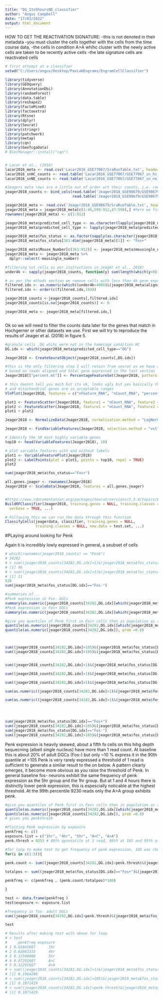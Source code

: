 ---
title: "DG_1to5hoursNE_classifier"
author: "Angus Campbell"
date: "17/03/2022"
output: html_document
---

HOW TO GET THE REACTIVATION SIGNATURE:
-this is not denoted in their metadata
-you must cluster the cells together with the cells from the time course data,
-the cells in condition A>A whihc cluster with the newly active cells are taken to be recently active cells
-the late signature cells are reactivated cells

```{r}
# first attempt at a classifier
setwd("C:/Users/angus/Desktop/PavLabEngrams/EngramCellClassifier")

library(tidyverse)
library(GEOquery)
library(AnnotationDbi)
library(randomForest)
library(data.table)
library(reshape2)
library(FactoMineR)
library(factoextra)
library(Rtsne)
library(dplyr)
library(Seurat)
library(stringr)
library(patchwork)
library(metap)
library(cqn)
library(GeoTcgaData)
# BiocManager::install("cqn")



```


```{r}
# Lacar et al., (2016)
lacar2016_meta <- read.csv('Lacar2016_GSE77067/SraRunTable.txt', header = TRUE)
lacar2016_snHC_counts <- read.table('Lacar2016_GSE77067/GSE77067_sn_hc_counts.txt.gz')
lacar2016_snNE_counts <- read.table('Lacar2016_GSE77067/GSE77067_sn_ne_counts.txt.gz')
```




```{r}
#Jeagers meta rows are a little out of order wrt their counts, i.e. rows do no correspond to cells order we fix that in a bit
jeager2018_counts <- bind_cols(read.table('Jeager2018_GSE98679/GSE98679_count.txt.gz', header = TRUE, check.names = FALSE),
                               read.table('Jeager2018_GSE98679/GSE98679_v2_GSM3308862-GSM3309413_count.txt.gz', header = TRUE, check.names = FALSE))

jeager2018_meta <- read.csv('Jeager2018_GSE98679/SraRunTable.txt', header = TRUE)
jeager2018_meta = jeager2018_meta[c(1:46,599:912,47:598),] #here we fix the order
rownames(jeager2018_meta) <- c(1:912)

jeager2018_meta$predicted_cell_type <- as.character(lapply(jeager2018_meta$predicted_cell_type, function(x) if (x=="") {"DG"} else {x}))
jeager2018_meta$predicted_cell_type <- lapply(jeager2018_meta$predicted_cell_type, function(x) if (x=="") {"DG"} else {x})

jeager2018_meta$fos_status <- as.factor(sapply(as.character(jeager2018_meta$source_name), function(y) if (grepl("_F_", y, fixed=TRUE)) "Fos+" else "Fos-"  ))
jeager2018_meta$fos_status[361:dim(jeager2018_meta)[1]] <- "Fos+"

jeager2018_meta$Mouse_Number[c(361:912)] <- jeager2018_meta$mousingle_number[c(361:912)]
jeager2018_meta <- jeager2018_meta %>% 
  dplyr::select(-mousingle_number)

#filtering out cells as per instructions in Jeager et al., 2018)
under4k <- sapply(jeager2018_counts, function(y) sum(length(which(y>0))))

# as per the mthods section we remove cells with less than 4k gene expressed or 100k reads aligned
filtered.idx <- as.numeric(which((under4k>4000)&(jeager2018_meta$alignable>100000)))
filtered.idx <- order(c(filtered.idx,194))

jeager2018_counts <-jeager2018_counts[,filtered.idx]
jeager2018_counts[is.na(jeager2018_counts)] <- 0

jeager2018_meta <- jeager2018_meta[filtered.idx,]



```

Ok so we will need to filter the counts data later for the genes that match in Hochgerner or other datasets we use.
First we will try to reproduce the results of Jeager et al. (2018) in figure 5.


```{r}
#granule cells ,DG whihc were not in the homecage condition HC
DG.idx <- which(jeager2018_meta$predicted_cell_type=="DG")

Jeager2018 <- CreateSeuratObject(jeager2018_counts[,DG.idx])

#this is the only filtering step I will retain from seurat as we have already done filterin earlier
# based on reads aligned and total gene expressed in the last section
Jeager2018[["percent.mt"]] <- PercentageFeatureSet(Jeager2018, pattern = "^MT-")

# this doesnt tell you much but its ok, looks ugly but yes basically there are no unacceptablely hihg or low expressiion
# and mitochondrial genes are in acceptable ranges
VlnPlot(Jeager2018, features = c("nFeature_RNA", "nCount_RNA", "percent.mt"), ncol = 3)
```


```{r}

plot1 <- FeatureScatter(Jeager2018, feature1 = "nCount_RNA", feature2 = "percent.mt")
plot2 <- FeatureScatter(Jeager2018, feature1 = "nCount_RNA", feature2 = "nFeature_RNA")
plot1 + plot2

```


```{r}

Jeager2018 <- NormalizeData(Jeager2018, normalization.method = "LogNormalize", scale.factor = 10000)

Jeager2018 <- FindVariableFeatures(Jeager2018, selection.method = "vst", nfeatures = 2000)

# Identify the 10 most highly variable genes
top10 <- head(VariableFeatures(Jeager2018), 10)

# plot variable features with and without labels
plot1 <- VariableFeaturePlot(Jeager2018)
plot2 <- LabelPoints(plot = plot1, points = top10, repel = TRUE)
plot2
```


```{r}
sum(jeager2018_meta$fos_status=="Fos+")

all.genes.jeager <- rownames(Jeager2018)
Jeager2018 <- ScaleData(Jeager2018, features = all.genes.jeager)

```


```{r}



```


```{r}
#https://www.rdocumentation.org/packages/Seurat/versions/2.3.4/topics/BuildRFClassifier
BuildRFClassifier(Jeager2018, training.genes = NULL, training.classes = NULL,
  verbose = TRUE, ...)

# Following this we can run the data through this function
ClassifyCells(jeagerdata, classifier, training.genes = NULL,
              training.classes = NULL, new.data = test.set, ...)

```


#PLaying around looking for Penk

Again ti is incredibly lowly expressed in general, a seubset of cells

```{r}
# which(rownames(jeager2018_counts) == "Penk")
# 34282
# > sum((jeager2018_counts[34282,DG.idx]>1)&(jeager2018_meta$fos_status[DG.idx]=="Fos+"))
# [1] 96
# > sum((jeager2018_counts[34282,DG.idx]>1)&(jeager2018_meta$fos_status[DG.idx]=="Fos-"))
# [1] 11
528
sum(jeager2018_meta$fos_status[DG.idx]=="Fos-")

#summaries of...
#Penk expression in Fox- DGCs
summary(as.numeric(jeager2018_counts[34282,DG.idx][which(jeager2018_meta$fos_status[DG.idx]=="Fos-")]))
#Penk expression in Fos+ DGCs
summary(as.numeric(jeager2018_counts[34282,DG.idx][which(jeager2018_meta$fos_status[DG.idx]=="Fos+")]))

#give you quantiles of Penk first in Fos+ cells then in population as a whole
quantile(as.numeric(jeager2018_counts[34282,DG.idx][which(jeager2018_meta$fos_status[DG.idx]=="Fos+")]), prob =0.99)
quantile(as.numeric(jeager2018_counts[34282,DG.idx]), prob =0.8)



sum((jeager2018_counts[34282,DG.idx]>105)&(jeager2018_meta$fos_status[DG.idx]=="Fos-"))
sum((jeager2018_counts[34282,DG.idx]>105)&(jeager2018_meta$fos_status[DG.idx]=="Fos+"))


sum((jeager2018_counts[34282,DG.idx]>1)&(jeager2018_meta$fos_status[DG.idx]=="Fos+")&(jeager2018_meta$exposure[DG.idx]=="1hr"))

sum((jeager2018_counts[34282,DG.idx]>1)&(jeager2018_meta$fos_status[DG.idx]=="Fos+")&(jeager2018_meta$exposure[DG.idx]=="4hr"))

sum((jeager2018_counts[34282,DG.idx]>1)&(jeager2018_meta$fos_status[DG.idx]=="Fos+")&(jeager2018_meta$exposure[DG.idx]=="5hr"))

sum(as.numeric((jeager2018_counts[34282,DG.idx]>1)&(jeager2018_meta$fos_status[DG.idx]=="Fos+")&(jeager2018_meta$exposure[DG.idx]=="A>A")))

sum(as.numeric((jeager2018_counts[34282,DG.idx]>1)&(jeager2018_meta$fos_status[DG.idx]=="Fos+")&(jeager2018_meta$exposure[DG.idx]=="A>C")))




sum(jeager2018_meta$fos_status[DG.idx]=="Fos+")
sum((jeager2018_counts[34282,DG.idx]>105)&(jeager2018_meta$fos_status[DG.idx]=="Fos+"))
sum(jeager2018_meta$fos_status[DG.idx]=="Fos-")
sum((jeager2018_counts[34282,DG.idx]>105)&(jeager2018_meta$fos_status[DG.idx]=="Fos-"))
```
Penk expression is heavily skewed, about a fifth fo cells on this hihg depth sequecning (albeit single nucleus) have more than 1 read count.  At baseline this is about 20% of adult DGCs (Fos-) but only ~10 % express it in the 90th quantile at >105
Penk is very rarely expressed a threshold of 1 read is sufficient to generate a similar result to the on below.  A pattern clearly emerges, it become more obvious as you raise the threshold of Penk.  In general baseline fos- neurons exhibit the same frequency of penk expression as the 5hr group and the 1hr group.  But at 1 and 4 hours there is distinctly lower penk expression, this is espescially noticable at the highest threshold.  At the 99th percentile 9230 reads only the A>A group exhibits penk.
```{r}
#give you quantiles of Penk first in Fos+ cells then in population as a whole
quantile(as.numeric(jeager2018_counts[34282,DG.idx][which(jeager2018_meta$fos_status[DG.idx]=="Fos+")]), prob =0.8)
quantile(as.numeric(jeager2018_counts[34282,DG.idx]), prob =0.8)
# gives you penkthresh

#Plotting Penk expression by exposure
penkfreq <- c()
exposure.list = c("1hr", "4hr", "5hr", "A>C", "A>A")
penk.thresh = 9253 # 80th qyunsatile at 1 read, 90th at 105 and 95th at 1037.8 call it 10 OF Fof+ CELLS not the whol population

#for loop to make test to get frequency of penk expression, 105 was chosen as it represents the top 90th percentile of penk expression, most cells do not express it at all and where it is expressed it is generally highly expresed
for(i in c(1:5)){
  
penk.count <- sum((jeager2018_counts[34282,DG.idx]>penk.thresh)&(jeager2018_meta$fos_status[DG.idx]=="Fos+")&(jeager2018_meta$exposure[DG.idx]==exposure.list[i]))

totalpos <- sum((jeager2018_meta$fos_status[DG.idx]=="Fos+")&(jeager2018_meta$exposure[DG.idx]=="5hr"))

penkfreq <- c(penkfreq , (penk.count/totalpos)*100)

}

test <- data.frame(penkfreq )
test$exposure <- exposure.list

#frequency in fos- adult DGCs
sum((jeager2018_counts[34282,DG.idx]>penk.thresh)&(jeager2018_meta$fos_status[DG.idx]=="Fos-"))/sum(jeager2018_meta$fos_status[DG.idx]=="Fos-")

test

# Results after making test with above for loop
# > test
#     penkfreq exposure
# 1 0.01041667      1hr
# 2 0.02083333      4hr
# 3 0.12500000      5hr
# 4 0.07291667      A>C
# 5 0.32291667      A>A
# > sum((jeager2018_counts[34282,DG.idx]>1)&(jeager2018_meta$fos_status[DG.idx]=="Fos-"))/sum(jeager2018_meta$fos_status[DG.idx]=="Fos-")
# [1] 0.1964286
# > sum((jeager2018_counts[34282,DG.idx]>105)&(jeager2018_meta$fos_status[DG.idx]=="Fos-"))/sum(jeager2018_meta$fos_status[DG.idx]=="Fos-")
# [1] 0.1071429
# > sum((jeager2018_counts[34282,DG.idx]>penk.thresh)&(jeager2018_meta$fos_status[DG.idx]=="Fos-"))/sum(jeager2018_meta$fos_status[DG.idx]=="Fos-")
# [1] 0.1071429


```
